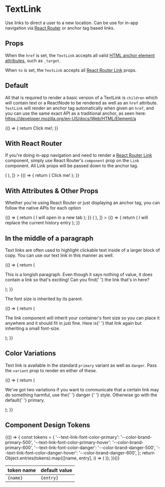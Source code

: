 
<Meta title="Components/TextLink/Overview" component={TextLink} />

# TextLink

Use links to direct a user to a new location. Can be use for in-app navigation via [React Router](https://reactrouter.com/)
or anchor tag based links.

## Props

When the `href` is set, the `TextLink` accepts all valid [HTML anchor element attributes](https://developer.mozilla.org/en-US/docs/Web/HTML/Element/a), such as `_target`.

When `to` is set, the `TextLink` accepts all [React Router Link](https://reactrouter.com/web/api/Link) props.

<ArgsTable of={TextLink} />

## Default

All that is required to render a basic version of a TextLink is `children` which will contain text
or a ReactNode to be rendered as well as an `href` attribute. `TextLink` will render an anchor tag automatically
when given an `href`, and you can use the same exact API as a traditional anchor, as seen here:
https://developer.mozilla.org/en-US/docs/Web/HTML/Element/a

<Canvas>
  <Story name="Default">
    {() => {
      return <TextLink href="http://rhinolabs.agency">Click me!</TextLink>;
    }}
  </Story>
</Canvas>

## With React Router

If you're doing in-app navigation and need to render a [React Router Link](https://reactrouter.com/web/api/Link) component,
simply use React Router's `component` prop on the `Link` component. All Link props will be passed down to the anchor tag.

<Canvas>
  <Story
    name="With React Router"
    decorators={[
      Story => (
        <BrowserRouter>
          <Story />
        </BrowserRouter>
      ),
    ]}
  >
    {() => {
      return (
        <Link to="/" component={TextLink}>
          Click me!
        </Link>
      );
    }}
  </Story>
</Canvas>

## With Attributes & Other Props

Whether you're using React Router or just displaying an anchor tag, you can follow the native
APIs for each option

<Canvas>
  <Story name="With additional attributes">
    {() => {
      return (
        <TextLink href="http://ux.rhinolabs.agency" target="_blank">
          I will open in a new tab
        </TextLink>
      );
    }}
  </Story>
</Canvas>

<Canvas>
  <Story
    name="With Link props"
    decorators={[
      Story => (
        <BrowserRouter>
          <Story />
        </BrowserRouter>
      ),
    ]}
  >
    {() => {
      return (
        <Link to="/" replace component={TextLink}>
          I will replace the current history entry
        </Link>
      );
    }}
  </Story>
</Canvas>

## In the middle of a paragraph

Text links are often used to highlight clickable text inside of a larger block of copy.
You can use our text link in this manner as well.

<Canvas>
  <Story name="Inside a paragraph">
    {() => {
      return (
        <p>
          This is a longish paragraph. Even though it says nothing of value, it does contain a link
          so that's exciting! Can you find{' '}
          <TextLink href="https://ux.rhinolabs.agency">the link</TextLink> that's in here?
        </p>
      );
    }}
  </Story>
</Canvas>

The font size is inherited by its parent.

<Canvas>
  <Story name="With inherited font-size">
    {() => {
      return (
        <p className="font-size-sm">
          The link component will inherit your container's font size so you can place it anywhere
          and it should fit in just fine. Here is{' '}
          <TextLink href="https://ux.rhinolabs.agency">that link</TextLink> again but inheriting a small
          font-size.
        </p>
      );
    }}
  </Story>
</Canvas>

## Color Variations

Text link is available in the standard `primary` variant as well as `danger`. Pass the `variant` prop
to render en either of these.

<Canvas>
  <Story name="Color variations">
    {() => {
      return (
        <p>
          We've got two variations if you want to communicate that a certain link may do something
          harmful, use the{' '}
          <TextLink href="https://ux.rhinolabs.agency" variant="danger">
            danger
          </TextLink>{' '}
          style. Otherwise go with the default{' '}
          <TextLink href="https://ux.rhinolabs.agency">primary</TextLink>.
        </p>
      );
    }}
  </Story>
</Canvas>

## Component Design Tokens

<table>
  <thead>
    <tr>
      <th>token name</th>
      <th>default value</th>
    </tr>
  </thead>
  <tbody>
    {(() => {
      const tokens = {
      '--text-link-font-color-primary': '--color-brand-primary-500',
      '--text-link-font-color-primary-hover': '--color-brand-primary-600',
      '--text-link-font-color-danger': '--color-brand-danger-500',
      '--text-link-font-color-danger-hover': '--color-brand-danger-600',
      };
      return Object.entries(tokens).map(([name, entry], i) => (
        <tr key={i}>
          <td>
            <code>{name}</code>
          </td>
          <td>
            <code>{entry}</code>
          </td>
        </tr>
      ));
    })()}

  </tbody>
</table>
